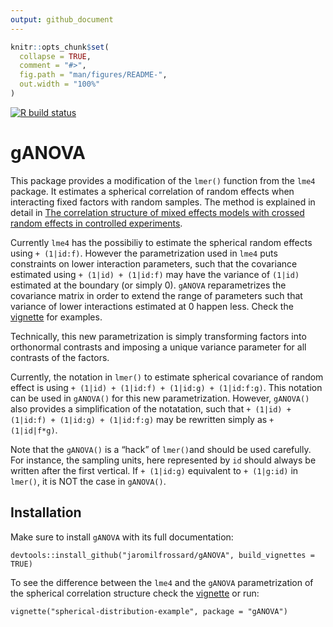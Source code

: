 ```yaml
---
output: github_document
---
```


```r
knitr::opts_chunk$set(
  collapse = TRUE,
  comment = "#>",
  fig.path = "man/figures/README-",
  out.width = "100%"
)
```


<!-- badges: start -->
[![R build status](https://github.com/jaromilfrossard/gANOVA/workflows/R-CMD-check/badge.svg)](https://github.com/jaromilfrossard/gANOVA/actions)
<!-- badges: end -->


# gANOVA

This package provides a modification of the `lmer()` function from the `lme4` package. It estimates a spherical correlation of random effects when interacting fixed factors with random samples. The method is explained in detail in [The correlation structure of mixed effects models with crossed random effects in controlled experiments](https://arxiv.org/abs/1903.10766).

Currently `lme4` has the possibiliy to estimate the spherical random effects using `+ (1|id:f)`. However the parametrization used in `lme4` puts constraints on lower interaction parameters, such that the covariance estimated using `+ (1|id) + (1|id:f)` may have the variance of `(1|id)` estimated at the boundary (or simply 0). `gANOVA` reparametrizes the covariance matrix in order to extend the range of parameters such that variance of lower interactions estimated at 0 happen less. Check the [vignette](https://jaromilfrossard.github.io/gANOVA/articles/spherical-distribution-example.html) for examples.

Technically, this new parametrization is simply transforming factors into orthonormal contrasts and imposing a unique variance parameter for all contrasts of the factors.

Currently, the notation in `lmer()` to estimate spherical covariance of random effect is using `+ (1|id) + (1|id:f) + (1|id:g) + (1|id:f:g)`. This notation can be used in `gANOVA()` for this new parametrization. However, `gANOVA()` also provides a simplification of the notatation, such that `+ (1|id) + (1|id:f) + (1|id:g) + (1|id:f:g)` may be rewritten simply as `+ (1|id|f*g)`.

Note that the `gANOVA()` is a "hack" of `lmer()`and should be used carefully. For instance, the sampling units, here represented by `id` should always be written after the first vertical. If `+ (1|id:g)` equivalent to `+ (1|g:id)` in `lmer()`, it is NOT the case in `gANOVA()`.

## Installation

Make sure to install `gANOVA` with its full documentation:

`devtools::install_github("jaromilfrossard/gANOVA", build_vignettes = TRUE)`


To see the difference between the `lme4` and the `gANOVA` parametrization of the spherical correlation structure check the [vignette](https://jaromilfrossard.github.io/gANOVA/articles/spherical-distribution-example.html) or run:

`vignette("spherical-distribution-example", package = "gANOVA")`